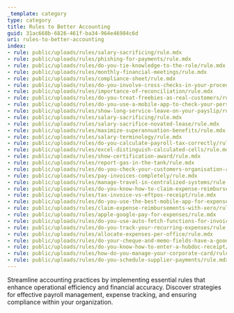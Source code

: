 ```yaml
---
_template: category
type: category
title: Rules to Better Accounting
guid: 31ac668b-6826-461f-ba34-964e46984c6d
uri: rules-to-better-accounting
index:
- rule: public/uploads/rules/salary-sacrificing/rule.mdx
- rule: public/uploads/rules/phishing-for-payments/rule.mdx
- rule: public/uploads/rules/do-you-tie-knowledge-to-the-role/rule.mdx
- rule: public/uploads/rules/monthly-financial-meetings/rule.mdx
- rule: public/uploads/rules/compliance-sheet/rule.mdx
- rule: public/uploads/rules/do-you-involve-cross-checks-in-your-procedures/rule.mdx
- rule: public/uploads/rules/importance-of-reconciliation/rule.mdx
- rule: public/uploads/rules/do-you-treat-freebies-as-real-customers/rule.mdx
- rule: public/uploads/rules/do-you-use-a-mobile-app-to-check-your-personal-payroll/rule.mdx
- rule: public/uploads/rules/show-long-service-leave-on-your-payslip/rule.mdx
- rule: public/uploads/rules/salary-sacrificing/rule.mdx
- rule: public/uploads/rules/salary-sacrifice-novated-lease/rule.mdx
- rule: public/uploads/rules/maximize-superannuation-benefits/rule.mdx
- rule: public/uploads/rules/salary-terminology/rule.mdx
- rule: public/uploads/rules/do-you-calculate-payroll-tax-correctly/rule.mdx
- rule: public/uploads/rules/excel-distinguish-calculated-cells/rule.mdx
- rule: public/uploads/rules/show-certification-award/rule.mdx
- rule: public/uploads/rules/report-gas-in-the-tank/rule.mdx
- rule: public/uploads/rules/do-you-check-your-customers-organisation-age-for-prepaid/rule.mdx
- rule: public/uploads/rules/pay-invoices-completely/rule.mdx
- rule: public/uploads/rules/manage-travel-in-centralized-systems/rule.mdx
- rule: public/uploads/rules/do-you-know-how-to-claim-expense-reimbursements/rule.mdx
- rule: public/uploads/rules/tax-invoice-vs-eftpos-receipt/rule.mdx
- rule: public/uploads/rules/do-you-use-the-best-mobile-app-for-expenses/rule.mdx
- rule: public/uploads/rules/claim-expense-reimbursements-with-xero/rule.mdx
- rule: public/uploads/rules/apple-google-pay-for-expenses/rule.mdx
- rule: public/uploads/rules/do-you-use-auto-fetch-functions-for-invoices/rule.mdx
- rule: public/uploads/rules/do-you-track-your-recurring-expenses/rule.mdx
- rule: public/uploads/rules/allocate-expenses-per-office/rule.mdx
- rule: public/uploads/rules/do-your-cheque-and-memo-fields-have-a-good-description/rule.mdx
- rule: public/uploads/rules/do-you-know-how-to-enter-a-hubdoc-receipt/rule.mdx
- rule: public/uploads/rules/how-do-you-manage-your-corporate-card/rule.mdx
- rule: public/uploads/rules/do-you-schedule-supplier-payments/rule.mdx
---
```


Streamline accounting practices by implementing essential rules that enhance operational efficiency and financial accuracy. Discover strategies for effective payroll management, expense tracking, and ensuring compliance within your organization.
